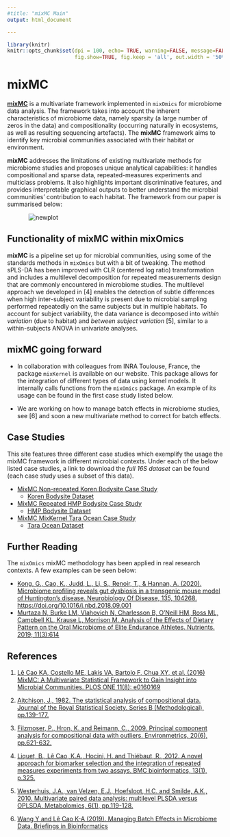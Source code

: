 ---
#title: "mixMC Main"
output: html_document

---
```{r global_options, include=FALSE}
library(knitr)
knitr::opts_chunk$set(dpi = 100, echo= TRUE, warning=FALSE, message=FALSE, fig.align = 'center',
                      fig.show=TRUE, fig.keep = 'all', out.width = '50%')
```

# mixMC

[**mixMC**](http://journals.plos.org/plosone/article/metrics?id=10.1371/journal.pone.0160169) is a multivariate framework implemented in `mixOmics` for microbiome data analysis. The framework takes into account the inherent characteristics of microbiome data, namely sparsity (a large number of zeros in the data) and compositionality (occurring naturally in ecosystems, as well as resulting sequencing artefacts). The **mixMC** framework aims to identify key microbial communities associated with their habitat or environment.  

**mixMC** addresses the limitations of existing multivariate methods for microbiome studies and proposes unique analytical capabilities: it handles compositional and sparse data, repeated-measures experiments and multiclass problems. It also highlights important discriminative features, and provides interpretable graphical outputs to better understand the microbial communities' contribution to each habitat. The framework from our paper is summarised below:

<img src="http://mixomics.org/wp-content/uploads/2022/01/mixMC-Framework.jpg" alt="newplot" style="max-width: 80%; display: block; margin: auto;"/>

## Functionality of mixMC within **mixOmics**

**mixMC** is a pipeline set up for microbial communities, using some of the standards methods in `mixOmics` but with a bit of tweaking. The method sPLS-DA has been improved with CLR (centered log ratio) transformation and includes a multilevel decomposition for repeated measurements design that are commonly encountered in microbiome studies. The multilevel approach we developed in [4] enables the detection of subtle differences when high inter-subject variability is present due to microbial sampling performed repeatedly on the same subjects but in multiple habitats. To account for subject variability, the data variance is decomposed into *within variation* (due to habitat) and *between subject variation* [5], similar to a within-subjects ANOVA in univariate analyses.

## **mixMC** going forward

- In collaboration with colleagues from INRA Toulouse, France, the package  `mixKernel` is available on our website. This package allows for the integration of different types of data using kernel models. It internally calls functions from the `mixOmics` package. An example of its usage can be found in the first case study listed below.

- We are working on how to manage batch effects in microbiome studies, see [6] and soon a new multivariate method to correct for batch effects.

## Case Studies

This site features three different case studies which exemplify the usage the mixMC framework in different microbial contexts. Under each of the below listed case studies, a link to download the *full 16S dataset* can be found (each case study uses a subset of this data).

- [MixMC Non-repeated Koren Bodysite Case Study](http://mixomics.org/mixmc-methodology/mixmc-koren-bodysite-case-study/)
  - [Koren Bodysite Dataset](http://mixomics.org/wp-content/uploads/2017/01/Koren.zip)
- [MixMC Repeated HMP Bodysite Case Study](http://mixomics.org/mixmc-methodology/mixmc-hmp-bodysite-case-study/)
  - [HMP Bodysite Dataset](http://mixomics.org/wp-content/uploads/2016/12/HMB.zip)
- [MixMC MixKernel Tara Ocean Case Study](http://mixomics.org/mixkernel/)
  - [Tara Ocean Dataset](http://mixomics.org/wp-content/uploads/2016/12/Oral.zip)
  
## Further Reading

The `mixOmics` mixMC methodology has been applied in real research contexts. A few examples can be seen below:

- [Kong, G., Cao, K., Judd, L., Li, S., Renoir, T., & Hannan, A. (2020). Microbiome profiling reveals gut dysbiosis in a transgenic mouse model of Huntington's disease. Neurobiology Of Disease, 135, 104268. https://doi.org/10.1016/j.nbd.2018.09.001](https://www.sciencedirect.com/science/article/pii/S0969996118305333)
- [Murtaza N, Burke LM, Vlahovich N, Charlesson B, O’Neill HM, Ross ML, Campbell KL, Krause L, Morrison M. Analysis of the Effects of Dietary Pattern on the Oral Microbiome of Elite Endurance Athletes. Nutrients. 2019; 11(3):614](https://www.mdpi.com/2072-6643/11/3/614/htm)

## References

1. [Lê Cao KA, Costello ME, Lakis VA, Bartolo F, Chua XY, et al. (2016) MixMC: A Multivariate Statistical Framework to Gain Insight into Microbial Communities. PLOS ONE 11(8): e0160169](http://journals.plos.org/plosone/article/metrics?id=10.1371/journal.pone.0160169)

2. [Aitchison, J., 1982. The statistical analysis of compositional data. Journal of the Royal Statistical Society. Series B (Methodological), pp.139-177.](https://www.jstor.org/stable/2345821?seq=1)

3. [Filzmoser, P., Hron, K. and Reimann, C., 2009. Principal component analysis for compositional data with outliers. Environmetrics, 20(6), pp.621-632.](https://onlinelibrary.wiley.com/doi/abs/10.1002/env.966)

4. [Liquet, B., Lê Cao, K.A., Hocini, H. and Thiébaut, R., 2012. A novel approach for biomarker selection and the integration of repeated measures experiments from two assays. BMC bioinformatics, 13(1), p.325.](https://bmcbioinformatics.biomedcentral.com/articles/10.1186/1471-2105-13-325)

5. [Westerhuis, J.A., van Velzen, E.J., Hoefsloot, H.C. and Smilde, A.K., 2010. Multivariate paired data analysis: multilevel PLSDA versus OPLSDA. Metabolomics, 6(1), pp.119-128.](https://link.springer.com/article/10.1007/s11306-009-0185-z)   

6. [Wang Y and Lê Cao K-A (2019). Managing Batch Effects in Microbiome Data. Briefings in Bioinformatics](https://doi.org/10.1093/bib/bbz105)